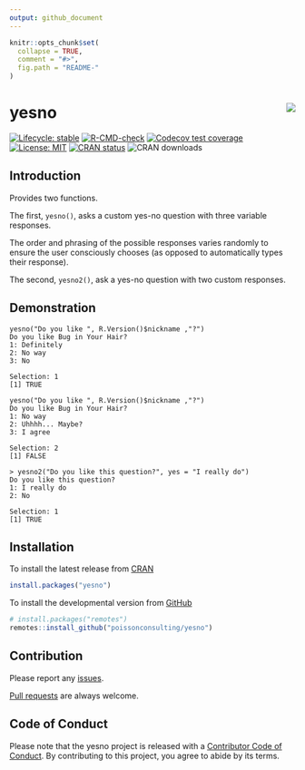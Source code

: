 ```yaml
---
output: github_document
---
```


<!-- README.md is generated from README.Rmd. Please edit that file -->

```r
knitr::opts_chunk$set(
  collapse = TRUE,
  comment = "#>",
  fig.path = "README-"
)
```

# yesno <img src="man/figures/logo.png" align="right" />

<!-- badges: start -->
[![Lifecycle: stable](https://img.shields.io/badge/lifecycle-stable-brightgreen.svg)](https://lifecycle.r-lib.org/articles/stages.html#stable)
[![R-CMD-check](https://github.com/poissonconsulting/yesno/actions/workflows/R-CMD-check.yaml/badge.svg)](https://github.com/poissonconsulting/yesno/actions/workflows/R-CMD-check.yaml)
[![Codecov test coverage](https://codecov.io/gh/poissonconsulting/yesno/branch/master/graph/badge.svg)](https://codecov.io/gh/poissonconsulting/yesno?branch=master)
[![License: MIT](https://img.shields.io/badge/License-MIT-blue.svg)](https://opensource.org/licenses/MIT)
[![CRAN status](https://www.r-pkg.org/badges/version/yesno)](https://cran.r-project.org/package=yesno)
![CRAN downloads](https://cranlogs.r-pkg.org/badges/yesno)
<!-- badges: end -->

## Introduction

Provides two functions. 

The first, `yesno()`, asks a custom yes-no question with three variable responses.

The order and phrasing of the possible responses varies randomly to ensure the user consciously chooses (as opposed to automatically types their response).

The second, `yesno2()`, ask a yes-no question with two custom responses.

## Demonstration

```
yesno("Do you like ", R.Version()$nickname ,"?")
Do you like Bug in Your Hair?
1: Definitely
2: No way
3: No

Selection: 1
[1] TRUE

yesno("Do you like ", R.Version()$nickname ,"?")
Do you like Bug in Your Hair?
1: No way
2: Uhhhh... Maybe?
3: I agree

Selection: 2
[1] FALSE

> yesno2("Do you like this question?", yes = "I really do")
Do you like this question?
1: I really do
2: No

Selection: 1
[1] TRUE
```

## Installation

To install the latest release from [CRAN](https://cran.r-project.org)
```r
install.packages("yesno")
```

To install the developmental version from [GitHub](https://github.com/poissonconsulting/yesno)
```r
# install.packages("remotes")
remotes::install_github("poissonconsulting/yesno")
```

## Contribution

Please report any [issues](https://github.com/poissonconsulting/yesno/issues).

[Pull requests](https://github.com/poissonconsulting/yesno/pulls) are always welcome.

## Code of Conduct

Please note that the yesno project is released with a [Contributor Code of Conduct](https://poissonconsulting.github.io/yesno/CODE_OF_CONDUCT.html). By contributing to this project, you agree to abide by its terms.
